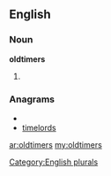 ==English==

===Noun===
'''oldtimers'''

# {{plural of|[[oldtimer]]}}

===Anagrams===
* {{alphagram|deilmorst}}
* [[timelords#English|timelords]]

[[Category:English plurals]]

[[ar:oldtimers]]
[[my:oldtimers]]